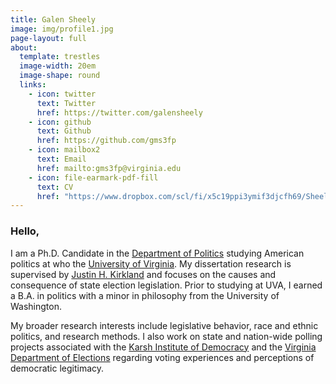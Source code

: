```yaml
---
title: Galen Sheely
image: img/profile1.jpg
page-layout: full
about:
  template: trestles
  image-width: 20em
  image-shape: round
  links:
    - icon: twitter
      text: Twitter
      href: https://twitter.com/galensheely
    - icon: github
      text: Github
      href: https://github.com/gms3fp
    - icon: mailbox2
      text: Email
      href: mailto:gms3fp@virginia.edu
    - icon: file-earmark-pdf-fill
      text: CV
      href: "https://www.dropbox.com/scl/fi/x5c19ppi3ymif3djcfh69/Sheely_CV.pdf?dl=0&rlkey=xmkk2jto3ioo594vc5yetvgzn"
---
```


### Hello,

I am a Ph.D. Candidate in the [Department of Politics](https://politics.virginia.edu/) studying American politics at who the [University of Virginia](http://www.virginia.edu/). My dissertation research is supervised by [Justin H. Kirkland](https://jhkirkla.com/) and focuses on the causes and consequence of state election legislation. Prior to studying at UVA, I earned a B.A. in politics with a minor in philosophy from the University of Washington.

My broader research interests include legislative behavior, race and ethnic politics, and research methods. I also work on state and nation-wide polling projects associated with the [Karsh Institute of Democracy](https://karshinstitute.virginia.edu/) and the [Virginia Department of Elections](https://www.elections.virginia.gov/) regarding voting experiences and perceptions of democratic legitimacy.
